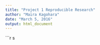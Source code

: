 ```yaml
---
title: "Project 1 Reproducible Research"
author: "Maira Kagohara"
date: "March 5, 2016"
output: html_document
---
```


```r
s